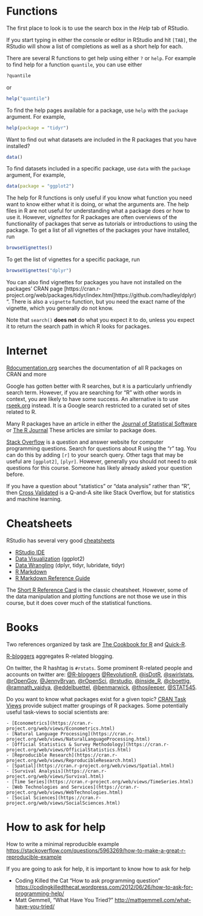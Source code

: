 <!--
.. title: Getting Help with R
.. description: How to get help with R?
-->

# Functions

The first place to look is to use the search box in the *Help* tab of RStudio.

If you start typing in either the console or editor in RStudio and hit `[TAB]`, the RStudio will show a list of completions as well as a short help for each.

There are several R functions to get help using either `?` or `help`.
For example to find help for a function `quantile`, you can use either
``` r
?quantile
```
or
``` r
help("quantile")
```

To find the help pages available for a package, use `help` with the `package` argument.
For example,
``` r
help(package = "tidyr")
```

Want to find out what datasets are included in the R packages that you have installed?
```r
data()
```
To find datasets included in a specific package, use `data` with the `package` argument,
For example,
``` r
data(package = "ggplot2")
```

The help for R functions is only useful if you know what function you need want to know either what it is doing, or what the arguments are.
The help files in R are not useful for understanding what a package does or how to use it.
However, *vignettes* for R packages are often overviews of the functionality of packages that serve as tutorials or introductions to using the package.
To get a list of all vignettes of the packages your have installed, run
``` r
browseVignettes()
```
To get the list of vignettes for a specific package, run
``` r
browseVignettes("dplyr")
```
You can also find vignettes for packages you have not installed on the packages' CRAN page [https://cran.r-project.org/web/packages/tidyr/index.html]https://github.com/hadley/dplyr)".
There is also a `vignette` function, but you need the exact name of the vignette, which you generally do not know.

Note that `search()` **does not** do what you expect it to do, unless you expect it to return the search path in which R looks for packages.

# Internet

[Rdocumentation.org](http://www.rdocumentation.org/) searches the documentation of all R packages on CRAN and more

Google has gotten better with R searches, but `R` is a particularly unfriendly search term.
However, if you are searching for "R" with other words in context, you are likely to have some success.
An alternative is to use [rseek.org](http://rseek.org) instead.
It is a Google search restricted to a curated set of sites related to R.

Many R packages have an article in either the [Journal of Statistical Software](http://www.jstatsoft.org/index) or [The R Journal](https://journal.r-project.org/)
These articles are similar to package does.

[Stack Overflow](https://stackoverflow.com) is a question and answer website for computer programming questions.
Search for questions about R using the "r" tag. You can do this by adding `[r]` to your search query. Other tags that may be useful are `[ggplot2]`, `[plyr]`.
However, generally you should not  need to *ask* questions for this course.
Someone has likely already asked your question before.

If you have a question about "statistics" or "data analysis" rather than "R", then [Cross Validated](https://stats.stackexchange.com/) is a Q-and-A site like Stack Overflow, but for statistics and machine learning.

# Cheatsheets

RStudio has several very good [cheatsheets](https://www.rstudio.com/resources/cheatsheets/)

- [RStudio IDE](http://www.rstudio.com/wp-content/uploads/2016/01/rstudio-IDE-cheatsheet.pdf)
- [Data Visualization](http://www.rstudio.com/wp-content/uploads/2015/12/ggplot2-cheatsheet-2.0.pdf) (ggplot2)
- [Data Wrangling](http://www.rstudio.com/wp-content/uploads/2015/02/data-wrangling-cheatsheet.pdf) (dplyr, tidyr, lubridate, tidyr)
- [R Markdown](http://www.rstudio.com/wp-content/uploads/2015/02/rmarkdown-cheatsheet.pdf)
- [R Markdown Reference Guide](http://www.rstudio.com/wp-content/uploads/2015/03/rmarkdown-reference.pdf)

The [Short R Reference Card](https://cran.r-project.org/doc/contrib/Short-refcard.pdf) is the classic cheatsheet.
However, some of the data manipulation and plotting functions are not those we use in this course, but it does cover much of the statistical functions.

# Books

Two references organized by task are [The Cookbook for R](http://www.cookbook-r.com) and [Quick-R](http://www.statmethods.net/).

[R-bloggers](http://www.r-bloggers.com/) aggregates R-related blogging.

On twitter, the R hashtag is `#rstats`. Some prominent R-related people and accounts on twitter are:
[@R-bloggers](https://twitter.com/Rbloggers)
[@RevolutionR](https://twitter.com/RevolutionR),
[@isDotR](https://twitter.com/isDotR),
[@swirlstats](https://twitter.com/swirlstats),
[@rOpenGov](https://twitter.com/rOpenGov),
[@JennyBryan](https://twitter.com/JennyBryan),
[@rOpenSci](https://twitter.com/rOpenSci),
[@rstudio](https://twitter.com/rstudio),
[@inside_R](https://twitter.com/inside_R),
[@cboettig](https://twitter.com/cboettig),
[@ramnath_vaidya](https://twitter.com/ramnath_vaidya),
[@eddelbuettel](https://twitter.com/eddelbuettel),
[@benmarwick](https://twitter.com/benmarwick),
[@thosjleeper](https://twitter.com/thosjleeper),
[@STAT545](https://twitter.com/STAT545).


Do you want to know what packages exist for a given topic? [CRAN Task Views](https://cran.r-project.org/web/views/) provide subject matter groupings of R packages. Some potentially useful task-views to social scientists are:

	- [Econometrics](https://cran.r-project.org/web/views/Econometrics.html)
	- [Natural Language Processing](https://cran.r-project.org/web/views/NaturalLanguageProcessing.html)
	- [Official Statistics & Survey Methodology](https://cran.r-project.org/web/views/OfficialStatistics.html)
	- [Reproducible Research](https://cran.r-project.org/web/views/ReproducibleResearch.html)
	- [Spatial](https://cran.r-project.org/web/views/Spatial.html)
	- [Survival Analysis](https://cran.r-project.org/web/views/Survival.html)
	- [Time Series](https://cran.r-project.org/web/views/TimeSeries.html)
	- [Web Technologies and Services](https://cran.r-project.org/web/views/WebTechnologies.html)
    - [Social Sciences](https://cran.r-project.org/web/views/SocialSciences.html)


# How to ask for help


How to write a minimal reproducible example <https://stackoverflow.com/questions/5963269/how-to-make-a-great-r-reproducible-example>

If you are going to ask for help, it is important to know how to ask for help

- Coding Killed the Cat "How to ask programming question" <https://codingkilledthecat.wordpress.com/2012/06/26/how-to-ask-for-programming-help/>
- Matt Gemmell, "What Have You Tried?" <http://mattgemmell.com/what-have-you-tried/>
